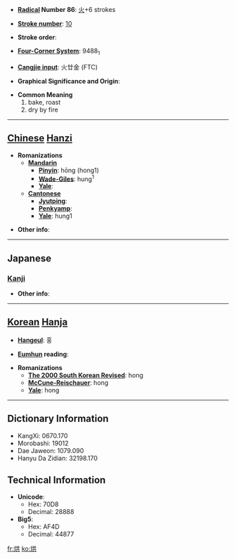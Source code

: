 * '''[[Wiktionary:Chinese radical index| Radical]] Number 86''': [[Wiktionary:Chinese radical index 火|火]]+6 strokes

* '''[[Wiktionary:Chinese total strokes index|Stroke number]]''': [[Wiktionary:Chinese total strokes index 10|10]]

* '''Stroke order''': 

* '''[[Wiktionary:Chinese four corner index|Four-Corner System]]''': 9488<sub>1</sub>

* '''[[Wiktionary:Chinese Cangjie index|Cangjie input]]''': 火廿金 (FTC)

* '''Graphical Significance and Origin''': 

* '''Common Meaning'''
*#bake, roast
*# dry by fire


----

== [[Chinese]] [[Hanzi]] ==

* '''Romanizations'''
** '''[[Mandarin]]'''
*** '''[[Pinyin]]''': hōng (hong1)
*** '''[[Wade-Giles]]''': hung<sup>1</sup>
*** '''[[Yale]]''': 
** '''[[Cantonese]]'''
*** '''[[Jyutping]]''':
*** '''[[Penkyamp]]''': 
*** '''[[Yale]]''': hung1

* '''Other info''': 

----

==Japanese==
===[[Kanji]]===
{{kanji|on readings=[[こう]] (kō), [[ぐ]] (gu), [[きょう]] (kyō), [[く]] (ku)
|kun readings=[[かがりび]] (kagaribi)
}}

* '''Other info''':  

----

== [[Korean]] [[Hanja]] ==

* '''[[Hangeul]]''': 홍

* '''[[Eumhun]] reading''': 

* '''Romanizations'''
** '''[[The 2000 South Korean Revised Romanization|The 2000 South Korean Revised]]''': hong
** '''[[McCune-Reischauer]]''': hong
** '''[[Yale]]''': hong

----

== Dictionary Information ==

* KangXi: 0670.170
* Morobashi: 19012
* Dae Jaweon: 1079.090
* Hanyu Da Zidian: 32198.170

== Technical Information ==

* '''Unicode''':
** Hex: 70D8
** Decimal: 28888
* '''Big5''':
** Hex: AF4D
** Decimal: 44877

[[fr:烘]]
[[ko:烘]]